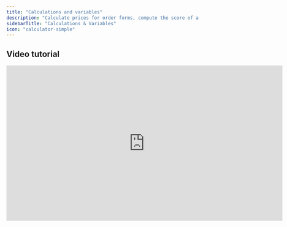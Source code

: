 ```yaml
---
title: "Calculations and variables"
description: "Calculate prices for order forms, compute the score of a quiz, and much more with your Fillout forms. Dynamic variables let you do math and logic in your form, fully responsive to respondent input."
sidebarTitle: "Calculations & Variables"
icon: "calculator-simple"
---
```


## Video tutorial

<Frame>
  <iframe width="720" height="405" src="https://www.youtube.com/embed/51JXFjaZF6k" title="How to add calculations to your form" frameborder="0" allow="accelerometer; autoplay; clipboard-write; encrypted-media; gyroscope; picture-in-picture; web-share" referrerpolicy="strict-origin-when-cross-origin" allowfullscreen />
</Frame>

## Add a calculation

Open the `Logic` modal in the bottom-right of your form editor.

<Frame>
  ![Screenshot of the Logic tab of a form](/images/logic/image-8.png)
</Frame>

Click `Calculations` followed by `+ New calculation`. Here, you’ll be able to add, edit, and delete calculations in your form.

<Frame>
  ![Screenshot of the Logic tab of a form](/images/logic/image-9.png)
</Frame>

Add your calculation by giving it a **Name** and **Type**. The name refers to how you’ll refer to it in-app, whereas the type can either be one of these:

- **Number** - if you want to compute some numerical result, like a price or a score
- **Text** - if you want to compute some dynamic text, e.g. some text that depends on a user’s selections in the form.
- **Duration** - if you want to compute the interval between two dates, e.g. age or term period

Then, provide an **Initial value** for your calculation.

Every calculation has some value that it starts with, e.g. defining what a variable starts out as. Some common examples:

- **0** - if you want to add to a price variable over time as the respondent picks options
- **100** - if you want to deduct points for wrong answers on a quiz from 100
- **Any arbitrary text** - for a **text** calculation (or leaving it empty)

**Define Rules** for how the value of your calculation changes.

<Frame>
  ![Screenshot of the Logic tab of a form](/images/logic/image-10.png)
</Frame>

A rule is made up of 3 main parts:

- **Operation** - this is what you want to do to your calculation, e.g. Add a number to it
- **Operation value** - this is the value that interacts with the operation, e.g. Add whatever number you provide
- **Condition** - this defines **when** you should perform that operation. This is similar to how you might [hide/show a question depending on user input](/help/conditional-hiding)

You can **drag and drop conditions** using the handle on the right-hand side to reorder them. Rules will take effect in the order that they appear on this screen. For example, you can add 5, and then multiply by 2, instead of doing it vice versa.

## Common ways to use your calculations effectively

### Set the price for your Payment page

After adding a payment page, type `@` or click the `+` icon to reference a calculation instead of a static price for your payment page.

<Frame>
  ![Screenshot of the Logic tab of a form](/images/logic/image-11.png)
</Frame>

Now, the price will change depending on the customer’s order.

### Display the calculation in your form

Anywhere in Fillout, you can type `@` to [reference previous answers or calculations](/help/answer-piping). You can [style this text](/help/themes) by highlighting it and changing the font size, weight, or color.

<Frame>
  ![Screenshot of the Logic tab of a form](/images/logic/image-12.png)
</Frame>

### Determine age, trip duration, warranty validity, and more

When making a new calculation, choose `duration` as the type. Select **Start** and **End** dates in your calculation followed by the measurement for **Units**.

<Frame>
  ![Screenshot of the Logic tab of a form](/images/logic/image-13.png)
</Frame>

### Pre-fill fields with a calculation

Much like how fields are [pre-filled](/help/prefill-fields) elsewhere in Fillout, you can reference calculations there as well.

## Related articles

<CardGroup cols={3}>
  <Card title="Answer piping" icon="wand-magic-sparkles" iconType="regular" color="#FFC738" href="/help/answer-piping">
    Insert respondents' previous answers into form or text fields.
  </Card>
  <Card title="Pre-fill fields" icon="fill" iconType="regular" color="#FFC738" href="/help/prefill-fields">
    Set a default value based on previous inputs, URL parameters, and more.
  </Card>
  <Card title="Conditional integration logic" icon="gear-complex" iconType="regular" color="#FFC738" href="/help/conditional-integration">
    Perform an integration only when a certain condition is met.
  </Card>
</CardGroup>